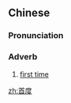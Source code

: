 ==Chinese==
{{zh-forms}}

===Pronunciation===
{{zh-pron
|m=shǒudù
|c=sau2 dou6
|cat=adv
}}

===Adverb===
{{zh-adv}}

# [[first time]]

[[zh:首度]]